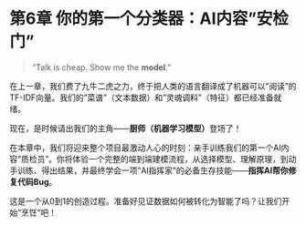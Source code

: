 # 第6章 你的第一个分类器：AI内容"安检门" {#sec-first-classifier}

> "Talk is cheap. Show me the **model**."

在上一章，我们费了九牛二虎之力，终于把人类的语言翻译成了机器可以"阅读"的TF-IDF向量。我们的"菜谱"（文本数据）和"灵魂调料"（特征）都已经准备就绪。

现在，是时候请出我们的主角——**厨师（机器学习模型）**登场了！

在本章中，我们将迎来整个项目最激动人心的时刻：亲手训练我们的第一个AI内容"质检员"。你将体验一个完整的端到端建模流程，从选择模型、理解原理，到动手训练、得出结果，并最终学会一项"AI指挥家"的必备生存技能——**指挥AI帮你修复代码Bug**。

这是一个从0到1的创造过程。准备好见证数据如何被转化为智能了吗？让我们开始"烹饪"吧！ 